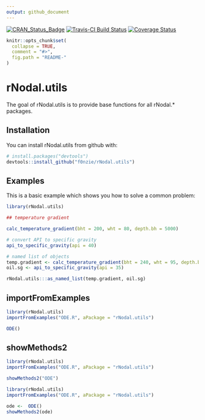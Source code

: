 ```yaml
---
output: github_document
---
```


<!-- README.md is generated from README.Rmd. Please edit that file -->
[![CRAN_Status_Badge](http://www.r-pkg.org/badges/version/rNodal.utils)](https://cran.r-project.org/package=rNodal.utils)
[![Travis-CI Build Status](https://travis-ci.org/f0nzie/rNodal.utils.svg?branch=master)](https://travis-ci.org/f0nzie/rNodal.utils)
[![Coverage Status](https://img.shields.io/codecov/c/github/f0nzie/rNodal.utils/master.svg)](https://codecov.io/github/f0nzie/rNodal.utils?branch=master)

```r
knitr::opts_chunk$set(
  collapse = TRUE,
  comment = "#>",
  fig.path = "README-"
)
```

# rNodal.utils
The goal of rNodal.utils is to provide base functions for all rNodal.* packages.


## Installation

You can install rNodal.utils from github with:

```r
# install.packages("devtools")
devtools::install_github("f0nzie/rNodal.utils")
```


## Examples
This is a basic example which shows you how to solve a common problem:

```r
library(rNodal.utils)

## temperature gradient

calc_temperature_gradient(bht = 200, wht = 80, depth.bh = 5000)
```

```r
# convert API to specific gravity
api_to_specific_gravity(api = 40)
```

```r
# named list of objects
temp.gradient <- calc_temperature_gradient(bht = 240, wht = 95, depth.bh = 9000)
oil.sg <- api_to_specific_gravity(api = 35)

rNodal.utils:::as_named_list(temp.gradient, oil.sg)
```


## importFromExamples

```r
library(rNodal.utils)
importFromExamples("ODE.R", aPackage = "rNodal.utils")

ODE()
```


## showMethods2


```r
library(rNodal.utils)
importFromExamples("ODE.R", aPackage = "rNodal.utils")

showMethods2("ODE")
```


```r
library(rNodal.utils)
importFromExamples("ODE.R", aPackage = "rNodal.utils")

ode <-  ODE()
showMethods2(ode)
```




